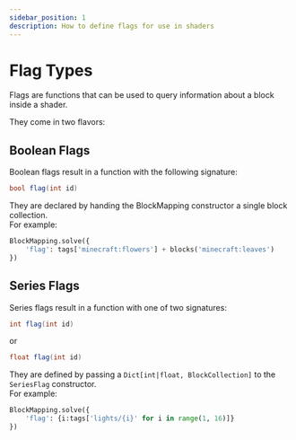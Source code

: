 ```yaml
---
sidebar_position: 1
description: How to define flags for use in shaders
---
```


# Flag Types

Flags are functions that can be used to query information about a block inside a shader.

They come in two flavors:

## Boolean Flags

Boolean flags result in a function with the following signature:

```glsl
bool flag(int id)
```

They are declared by handing the BlockMapping constructor a single block collection.  
For example:
```python
BlockMapping.solve({
	'flag': tags['minecraft:flowers'] + blocks('minecraft:leaves')
})
```

## Series Flags

Series flags result in a function with one of two signatures:

```glsl
int flag(int id)
```
or
```glsl
float flag(int id)
```

They are defined by passing a `Dict[int|float, BlockCollection]` to the `SeriesFlag` constructor.  
For example:
```python
BlockMapping.solve({
	'flag': {i:tags['lights/{i}' for i in range(1, 16)]}
})
```